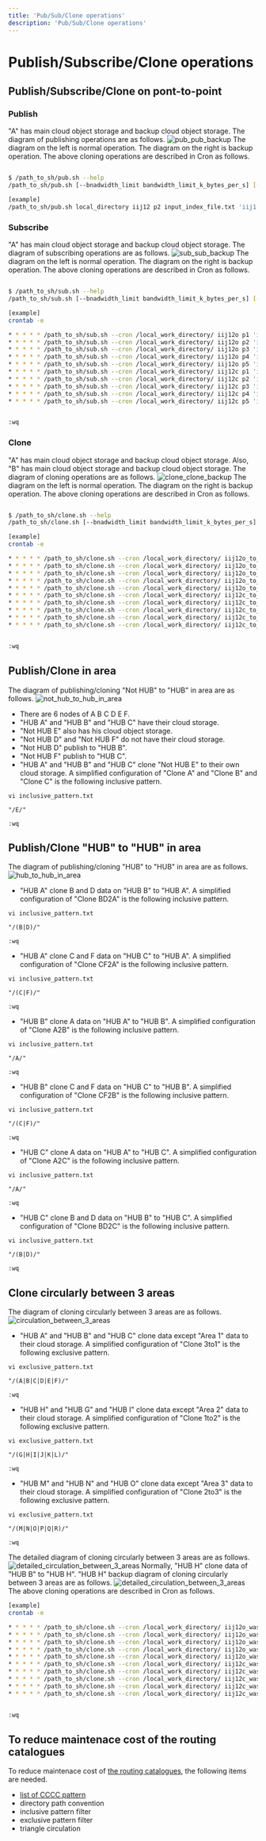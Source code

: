 ```yaml
---
title: 'Pub/Sub/Clone operations'
description: 'Pub/Sub/Clone operations'
---
```


# Publish/Subscribe/Clone operations
## Publish/Subscribe/Clone on pont-to-point 
### Publish
"A" has main cloud object storage and backup cloud object storage. The diagram of publishing operations are as follows.
![pub_pub_backup](pub_sub_clone_operations_img/pub_pub_backup.png)
The diagram on the left is normal operation. The diagram on the right is backup operation.
The above cloning operations are described in Cron as follows.

```bash

$ /path_to_sh/pub.sh --help
/path_to_sh/pub.sh [--bnadwidth_limit bandwidth_limit_k_bytes_per_s] [--cron] [--debug_shell] [--rm_input_index_file] [--wildcard_index] local_work_directory unique_job_name priority input_index_file 'destination_rclone_remote_bucket_main[;destination_rclone_remote_bucket_sub]' parallel

[example]
/path_to_sh/pub.sh local_directory iij12 p2 input_index_file.txt 'iij1:japan.meteorological.agency.1.open.data.i;iij2:japan.meteorological.agency.2.open.data.i' 64

```
### Subscribe
"A" has main cloud object storage and backup cloud object storage. The diagram of subscribing operations are as follows.
![sub_sub_backup](pub_sub_clone_operations_img/sub_sub_backup.png)
The diagram on the left is normal operation. The diagram on the right is backup operation.
The above cloning operations are described in Cron as follows.

```bash

$ /path_to_sh/sub.sh --help
/path_to_sh/sub.sh [--bnadwidth_limit bandwidth_limit_k_bytes_per_s] [--cron] [--debug_shell] [--standard_output_processed_file] [--urgent] [--wildcard_index] local_work_directory unique_job_name priority 'source_rclone_remote_bucket_main[;source_rclone_remote_bucket_sub][;;backup_source_rclone_remote_bucket_main[;backup_source_rclone_remote_bucket_sub]]' parallel [inclusive_pattern_file] [exclusive_pattern_file]

[example]
crontab -e

* * * * * /path_to_sh/sub.sh --cron /local_work_directory/ iij12o p1 'iij1:japan.meteorological.agency.1.open.data.i;iij2:japan.meteorological.agency.2.open.data.i' 64
* * * * * /path_to_sh/sub.sh --cron /local_work_directory/ iij12o p2 'iij1:japan.meteorological.agency.1.open.data.i;iij2:japan.meteorological.agency.2.open.data.i' 64
* * * * * /path_to_sh/sub.sh --cron /local_work_directory/ iij12o p3 'iij1:japan.meteorological.agency.1.open.data.i;iij2:japan.meteorological.agency.2.open.data.i' 64
* * * * * /path_to_sh/sub.sh --cron /local_work_directory/ iij12o p4 'iij1:japan.meteorological.agency.1.open.data.i;iij2:japan.meteorological.agency.2.open.data.i' 256
* * * * * /path_to_sh/sub.sh --cron /local_work_directory/ iij12o p5 'iij1:japan.meteorological.agency.1.open.data.i;iij2:japan.meteorological.agency.2.open.data.i' 256
* * * * * /path_to_sh/sub.sh --cron /local_work_directory/ iij12c p1 'iij1:japan.meteorological.agency.1.closed.data.i;iij2:japan.meteorological.agency.2.closed.data.i' 64
* * * * * /path_to_sh/sub.sh --cron /local_work_directory/ iij12c p2 'iij1:japan.meteorological.agency.1.closed.data.i;iij2:japan.meteorological.agency.2.closed.data.i' 64
* * * * * /path_to_sh/sub.sh --cron /local_work_directory/ iij12c p3 'iij1:japan.meteorological.agency.1.closed.data.i;iij2:japan.meteorological.agency.2.closed.data.i' 64
* * * * * /path_to_sh/sub.sh --cron /local_work_directory/ iij12c p4 'iij1:japan.meteorological.agency.1.closed.data.i;iij2:japan.meteorological.agency.2.closed.data.i' 256
* * * * * /path_to_sh/sub.sh --cron /local_work_directory/ iij12c p5 'iij1:japan.meteorological.agency.1.closed.data.i;iij2:japan.meteorological.agency.2.closed.data.i' 256


:wq
```
### Clone
"A" has main cloud object storage and backup cloud object storage. Also, "B" has main cloud object storage and backup cloud object storage. The diagram of cloning operations are as follows.
![clone_clone_backup](pub_sub_clone_operations_img/clone_clone_backup.png)
The diagram on the left is normal operation. The diagram on the right is backup operation.
The above cloning operations are described in Cron as follows.

```bash

$ /path_to_sh/clone.sh --help
/path_to_sh/clone.sh [--bnadwidth_limit bandwidth_limit_k_bytes_per_s] [--cron] [--debug_shell] [--standard_output_processed_file] [--urgent] [--wildcard_index] local_work_directory unique_job_name priority 'source_rclone_remote_bucket_main[;source_rclone_remote_bucket_sub][;;backup_source_rclone_remote_bucket_main[;backup_source_rclone_remote_bucket_sub]]' 'destination_rclone_remote_bucket_main[;destination_rclone_remote_bucket_sub]' parallel [inclusive_pattern_file] [exclusive_pattern_file]

[example]
crontab -e

* * * * * /path_to_sh/clone.sh --cron /local_work_directory/ iij12o_to_rakuten12o p1 'iij1:japan.meteorological.agency.1.open.data.i;iij2:japan.meteorological.agency.2.open.data.i' 'rakuten1:japan.meteorological.agency.1.open.data.i;rakuten2:japan.meteorological.agency.2.open.data.i' 64
* * * * * /path_to_sh/clone.sh --cron /local_work_directory/ iij12o_to_rakuten12o p2 'iij1:japan.meteorological.agency.1.open.data.i;iij2:japan.meteorological.agency.2.open.data.i' 'rakuten1:japan.meteorological.agency.1.open.data.i;rakuten2:japan.meteorological.agency.2.open.data.i' 64
* * * * * /path_to_sh/clone.sh --cron /local_work_directory/ iij12o_to_rakuten12o p3 'iij1:japan.meteorological.agency.1.open.data.i;iij2:japan.meteorological.agency.2.open.data.i' 'rakuten1:japan.meteorological.agency.1.open.data.i;rakuten2:japan.meteorological.agency.2.open.data.i' 64
* * * * * /path_to_sh/clone.sh --cron /local_work_directory/ iij12o_to_rakuten12o p4 'iij1:japan.meteorological.agency.1.open.data.i;iij2:japan.meteorological.agency.2.open.data.i' 'rakuten1:japan.meteorological.agency.1.open.data.i;rakuten2:japan.meteorological.agency.2.open.data.i' 256
* * * * * /path_to_sh/clone.sh --cron /local_work_directory/ iij12o_to_rakuten12o p5 'iij1:japan.meteorological.agency.1.open.data.i;iij2:japan.meteorological.agency.2.open.data.i' 'rakuten1:japan.meteorological.agency.1.open.data.i;rakuten2:japan.meteorological.agency.2.open.data.i' 256
* * * * * /path_to_sh/clone.sh --cron /local_work_directory/ iij12c_to_rakuten12c p1 'iij1:japan.meteorological.agency.1.closed.data.i;iij2:japan.meteorological.agency.2.closed.data.i' 'rakuten1:japan.meteorological.agency.1.closed.data.i;rakuten2:japan.meteorological.agency.2.closed.data.i' 64
* * * * * /path_to_sh/clone.sh --cron /local_work_directory/ iij12c_to_rakuten12c p2 'iij1:japan.meteorological.agency.1.closed.data.i;iij2:japan.meteorological.agency.2.closed.data.i' 'rakuten1:japan.meteorological.agency.1.closed.data.i;rakuten2:japan.meteorological.agency.2.closed.data.i' 64
* * * * * /path_to_sh/clone.sh --cron /local_work_directory/ iij12c_to_rakuten12c p3 'iij1:japan.meteorological.agency.1.closed.data.i;iij2:japan.meteorological.agency.2.closed.data.i' 'rakuten1:japan.meteorological.agency.1.closed.data.i;rakuten2:japan.meteorological.agency.2.closed.data.i' 64
* * * * * /path_to_sh/clone.sh --cron /local_work_directory/ iij12c_to_rakuten12c p4 'iij1:japan.meteorological.agency.1.closed.data.i;iij2:japan.meteorological.agency.2.closed.data.i' 'rakuten1:japan.meteorological.agency.1.closed.data.i;rakuten2:japan.meteorological.agency.2.closed.data.i' 256
* * * * * /path_to_sh/clone.sh --cron /local_work_directory/ iij12c_to_rakuten12c p5 'iij1:japan.meteorological.agency.1.closed.data.i;iij2:japan.meteorological.agency.2.closed.data.i' 'rakuten1:japan.meteorological.agency.1.closed.data.i;rakuten2:japan.meteorological.agency.2.closed.data.i' 256


:wq
```
## Publish/Clone in area 
The diagram of publishing/cloning "Not HUB" to "HUB" in area are as follows.
![not_hub_to_hub_in_area](pub_sub_clone_operations_img/not_hub_to_hub_in_area.png)
- There are 6 nodes of A B C D E F. 
- "HUB A" and "HUB B" and "HUB C" have their cloud storage.
- "Not HUB E" also has his cloud object storage. 
- "Not HUB D" and "Not HUB F" do not have their cloud storage.
- "Not HUB D" publish to "HUB B".
- "Not HUB F" publish to "HUB C".
- "HUB A" and "HUB B" and "HUB C" clone "Not HUB E" to their own cloud storage.
A simplified configuration of "Clone A" and "Clone B" and "Clone C" is the following inclusive pattern.
```inclusive regex pattern
vi inclusive_pattern.txt

"/E/"

:wq
```
## Publish/Clone "HUB" to "HUB" in area
The diagram of publishing/cloning "HUB" to "HUB" in area are as follows.
![hub_to_hub_in_area](pub_sub_clone_operations_img/hub_to_hub_in_area.png)
- "HUB A" clone B and D data on "HUB B" to "HUB A".
A simplified configuration of "Clone BD2A" is the following inclusive pattern.
```inclusive regex pattern
vi inclusive_pattern.txt

"/(B|D)/"

:wq
```
- "HUB A" clone C and F data on "HUB C" to "HUB A".
A simplified configuration of "Clone CF2A" is the following inclusive pattern.
```inclusive regex pattern
vi inclusive_pattern.txt

"/(C|F)/"

:wq
```
- "HUB B" clone A data on "HUB A" to "HUB B".
  A simplified configuration of "Clone A2B" is the following inclusive pattern.
```inclusive regex pattern
vi inclusive_pattern.txt

"/A/"

:wq
```
- "HUB B" clone C and F data on "HUB C" to "HUB B".
  A simplified configuration of "Clone CF2B" is the following inclusive pattern.
```inclusive regex pattern
vi inclusive_pattern.txt

"/(C|F)/"

:wq
```
- "HUB C" clone A data on "HUB A" to "HUB C".
  A simplified configuration of "Clone A2C" is the following inclusive pattern.
```inclusive regex pattern
vi inclusive_pattern.txt

"/A/"

:wq
```
- "HUB C" clone B and D data on "HUB B" to "HUB C".
  A simplified configuration of "Clone BD2C" is the following inclusive pattern.
```inclusive regex pattern
vi inclusive_pattern.txt

"/(B|D)/"

:wq
```

## Clone circularly between 3 areas
The diagram of cloning circularly between 3 areas are as follows.
![circulation_between_3_areas](pub_sub_clone_operations_img/circulation_between_3_areas.png)
- "HUB A" and "HUB B" and "HUB C" clone data except "Area 1" data to their cloud storage.
  A simplified configuration of "Clone 3to1" is the following exclusive pattern.
```exclusive regex pattern
vi exclusive_pattern.txt

"/(A|B|C|D|E|F)/"

:wq
```
- "HUB H" and "HUB G" and "HUB I" clone data except "Area 2" data to their cloud storage.
  A simplified configuration of "Clone 1to2" is the following exclusive pattern.
```exclusive regex pattern
vi exclusive_pattern.txt

"/(G|H|I|J|K|L)/"

:wq
```
- "HUB M" and "HUB N" and "HUB O" clone data except "Area 3" data to their cloud storage.
  A simplified configuration of "Clone 2to3" is the following exclusive pattern.
```exclusive regex pattern
vi exclusive_pattern.txt

"/(M|N|O|P|Q|R)/"

:wq
```
The detailed diagram of cloning circularly between 3 areas are as follows.
![detailed_circulation_between_3_areas](pub_sub_clone_operations_img/detailed_circulation_between_3_areas.png)
Normally, "HUB H" clone data of "HUB B" to "HUB H". "HUB H" backup diagram of cloning circularly between 3 areas are as follows.
![detailed_circulation_between_3_areas](pub_sub_clone_operations_img/detailed_backup_circulation_between_3_areas.png)
The above cloning operations are described in Cron as follows.

```bash
[example]
crontab -e

* * * * * /path_to_sh/clone.sh --cron /local_work_directory/ iij12o_wasabi12o_to_rakuten12o p1 'iij1:not_japan.meteorological.agency.1.open.data.i;iij2:not_japan.meteorological.agency.2.open.data.i;;wasabi1:not_japan.meteorological.agency.1.open.data;wasabi2:not_japan.meteorological.agency.2.open.data' 'rakuten1:japan.meteorological.agency.1.open.data.i;rakuten2:japan.meteorological.agency.2.open.data.i' 64
* * * * * /path_to_sh/clone.sh --cron /local_work_directory/ iij12o_wasabi12o_to_rakuten12o p2 'iij1:not_japan.meteorological.agency.1.open.data.i;iij2:not_japan.meteorological.agency.2.open.data.i;;wasabi1:not_japan.meteorological.agency.1.open.data;wasabi2:not_japan.meteorological.agency.2.open.data' 'rakuten1:japan.meteorological.agency.1.open.data.i;rakuten2:japan.meteorological.agency.2.open.data.i' 64
* * * * * /path_to_sh/clone.sh --cron /local_work_directory/ iij12o_wasabi12o_to_rakuten12o p3 'iij1:not_japan.meteorological.agency.1.open.data.i;iij2:not_japan.meteorological.agency.2.open.data.i;;wasabi1:not_japan.meteorological.agency.1.open.data;wasabi2:not_japan.meteorological.agency.2.open.data' 'rakuten1:japan.meteorological.agency.1.open.data.i;rakuten2:japan.meteorological.agency.2.open.data.i' 64
* * * * * /path_to_sh/clone.sh --cron /local_work_directory/ iij12o_wasabi12o_to_rakuten12o p4 'iij1:not_japan.meteorological.agency.1.open.data.i;iij2:not_japan.meteorological.agency.2.open.data.i;;wasabi1:not_japan.meteorological.agency.1.open.data;wasabi2:not_japan.meteorological.agency.2.open.data' 'rakuten1:japan.meteorological.agency.1.open.data.i;rakuten2:japan.meteorological.agency.2.open.data.i' 256
* * * * * /path_to_sh/clone.sh --cron /local_work_directory/ iij12o_wasabi12o_to_rakuten12o p5 'iij1:not_japan.meteorological.agency.1.open.data.i;iij2:not_japan.meteorological.agency.2.open.data.i;;wasabi1:not_japan.meteorological.agency.1.open.data;wasabi2:not_japan.meteorological.agency.2.open.data' 'rakuten1:japan.meteorological.agency.1.open.data.i;rakuten2:japan.meteorological.agency.2.open.data.i' 256
* * * * * /path_to_sh/clone.sh --cron /local_work_directory/ iij12c_wasabi12c_to_rakuten12c p1 'iij1:not_japan.meteorological.agency.1.closed.data.i;iij2:not_japan.meteorological.agency.2.closed.data.i;;wasabi1:not_japan.meteorological.agency.1.closed.data;wasabi2:not_japan.meteorological.agency.2.closed.data' 'rakuten1:japan.meteorological.agency.1.closed.data.i;rakuten2:japan.meteorological.agency.2.closed.data.i' 64
* * * * * /path_to_sh/clone.sh --cron /local_work_directory/ iij12c_wasabi12c_to_rakuten12c p2 'iij1:not_japan.meteorological.agency.1.closed.data.i;iij2:not_japan.meteorological.agency.2.closed.data.i;;wasabi1:not_japan.meteorological.agency.1.closed.data;wasabi2:not_japan.meteorological.agency.2.closed.data' 'rakuten1:japan.meteorological.agency.1.closed.data.i;rakuten2:japan.meteorological.agency.2.closed.data.i' 64
* * * * * /path_to_sh/clone.sh --cron /local_work_directory/ iij12c_wasabi12c_to_rakuten12c p3 'iij1:not_japan.meteorological.agency.1.closed.data.i;iij2:not_japan.meteorological.agency.2.closed.data.i;;wasabi1:not_japan.meteorological.agency.1.closed.data;wasabi2:not_japan.meteorological.agency.2.closed.data' 'rakuten1:japan.meteorological.agency.1.closed.data.i;rakuten2:japan.meteorological.agency.2.closed.data.i' 64
* * * * * /path_to_sh/clone.sh --cron /local_work_directory/ iij12c_wasabi12c_to_rakuten12c p4 'iij1:not_japan.meteorological.agency.1.closed.data.i;iij2:not_japan.meteorological.agency.2.closed.data.i;;wasabi1:not_japan.meteorological.agency.1.closed.data;wasabi2:not_japan.meteorological.agency.2.closed.data' 'rakuten1:japan.meteorological.agency.1.closed.data.i;rakuten2:japan.meteorological.agency.2.closed.data.i' 256
* * * * * /path_to_sh/clone.sh --cron /local_work_directory/ iij12c_wasabi12c_to_rakuten12c p5 'iij1:not_japan.meteorological.agency.1.closed.data.i;iij2:not_japan.meteorological.agency.2.closed.data.i;;wasabi1:not_japan.meteorological.agency.1.closed.data;wasabi2:not_japan.meteorological.agency.2.closed.data' 'rakuten1:japan.meteorological.agency.1.closed.data.i;rakuten2:japan.meteorological.agency.2.closed.data.i' 256


:wq
```
## To reduce maintenace cost of the routing catalogues
To reduce maintenace cost of [the routing catalogues](https://community.wmo.int/activity-areas/operational-information-service/routing-catalogues), the following items are needed.
- [list of CCCC pattern](https://github.com/public-tatsuya-noyori/meteorological_preprocessor/blob/master/tests/cccc_pattern.txt)
- directory path convention
- inclusive pattern filter
- exclusive pattern filter
- triangle circulation
